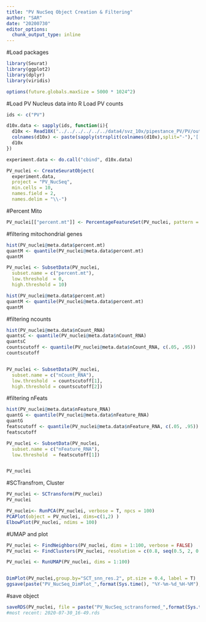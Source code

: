 ```yaml
---
title: "PV NucSeq Object Creation & Filtering"
author: "SAR"
date: "20200730"
editor_options: 
  chunk_output_type: inline
---
```

#Load packages
```r

library(Seurat)
library(ggplot2)
library(dplyr)
library(viridis)

options(future.globals.maxSize = 5000 * 1024^2)
```


#Load PV Nucleus data into R
Load PV counts
```r

ids <- c("PV")

d10x.data <- sapply(ids, function(i){
  d10x <- Read10X("../../../../../../data4/svz_10x/pipestance_PV/PV/outs/filtered_feature_bc_matrix/")
  colnames(d10x) <- paste(sapply(strsplit(colnames(d10x),split="-"),'[[',1L),i,sep="-")
  d10x
})

experiment.data <- do.call("cbind", d10x.data)

PV_nuclei <- CreateSeuratObject(
  experiment.data,
  project = "PV_NucSeq", 
  min.cells = 10,
  names.field = 2,
  names.delim = "\\-")
```

#Percent Mito
```r
PV_nuclei[["percent.mt"]] <- PercentageFeatureSet(PV_nuclei, pattern = "^mt-")
```


#filtering mitochondrial genes
```r

hist(PV_nuclei@meta.data$percent.mt)
quantM <- quantile(PV_nuclei@meta.data$percent.mt)
quantM

PV_nuclei <- SubsetData(PV_nuclei,
  subset.name = c("percent.mt"),
  low.threshold  = 0,
  high.threshold = 10)

hist(PV_nuclei@meta.data$percent.mt)
quantM <- quantile(PV_nuclei@meta.data$percent.mt)
quantM
```

#filtering ncounts
```r
hist(PV_nuclei@meta.data$nCount_RNA)
quantsC <- quantile(PV_nuclei@meta.data$nCount_RNA)
quantsC
countscutoff <- quantile(PV_nuclei@meta.data$nCount_RNA, c(.05, .95))
countscutoff


PV_nuclei <- SubsetData(PV_nuclei,
  subset.name = c("nCount_RNA"),
  low.threshold  = countscutoff[1],
  high.threshold = countscutoff[2])
```

#filtering nFeats
```r
hist(PV_nuclei@meta.data$nFeature_RNA)
quantG <- quantile(PV_nuclei@meta.data$nFeature_RNA)
quantG
featscutoff <- quantile(PV_nuclei@meta.data$nFeature_RNA, c(.05, .95))
featscutoff

PV_nuclei <- SubsetData(PV_nuclei,
  subset.name = c("nFeature_RNA"),
  low.threshold  = featscutoff[1])


PV_nuclei

```

#SCTransfrom, Cluster
```r

PV_nuclei <- SCTransform(PV_nuclei)
PV_nuclei

PV_nuclei<- RunPCA(PV_nuclei, verbose = T, npcs = 100)
PCAPlot(object = PV_nuclei, dims=c(1,2) )
ElbowPlot(PV_nuclei, ndims = 100)

```

#UMAP and plot
```r
PV_nuclei <- FindNeighbors(PV_nuclei, dims = 1:100, verbose = FALSE)
PV_nuclei <- FindClusters(PV_nuclei, resolution = c(0.8, seq(0.5, 2, 0.5)), verbose = FALSE)

PV_nuclei <- RunUMAP(PV_nuclei, dims = 1:100)


DimPlot(PV_nuclei,group.by="SCT_snn_res.2", pt.size = 0.4, label = T)
ggsave(paste("PV_NucSeq_DimPlot_",format(Sys.time(), "%Y-%m-%d_%H-%M"), ".png", sep = ""), width = 6, height = 4, units = "in", dpi=300)
```

#save object
```r
saveRDS(PV_nuclei, file = paste("PV_NucSeq_sctransformed_",format(Sys.time(), "%Y-%m-%d_%H-%M"), ".rds", sep = ""))
#most recent: 2020-07-30_16-49.rds
```